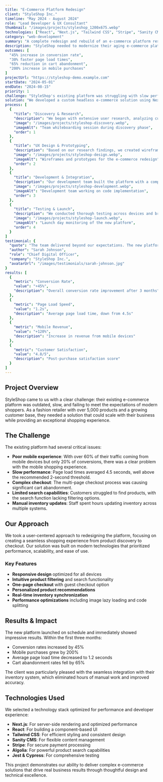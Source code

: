 ```yaml
---
title: "E-Commerce Platform Redesign"
client: "StyleShop Inc."
timeline: "May 2024 - August 2024"
role: "Lead Developer & UX Consultant"
thumbnail: "/images/projects/styleshop_1200x675.webp"
technologies: ["React", "Next.js", "Tailwind CSS", "Stripe", "Sanity CMS"]
category: "web-development"
summary: "A complete redesign and rebuild of an e-commerce platform resulting in 45% increase in conversion rate and 30% faster load times."
description: "StyleShop needed to modernize their aging e-commerce platform to improve user experience, increase mobile conversions, and streamline the checkout process. We rebuilt their entire platform using modern technologies while implementing best practices for e-commerce UX."
outcomes: [
  "45% increase in conversion rate",
  "30% faster page load times",
  "65% reduction in cart abandonment",
  "200% increase in mobile purchases"
]
projectUrl: "https://styleshop-demo.example.com"
startDate: "2024-05-01"
endDate: "2024-08-15"
priority: 1
challenge: "StyleShop's existing platform was struggling with slow performance, poor mobile experience, and a complicated checkout process leading to high cart abandonment rates. Their product catalog had grown to over 5,000 items, making search and filtering capabilities critical. Additionally, they needed better integration with their inventory management system."
solution: "We developed a custom headless e-commerce solution using Next.js for the frontend and Sanity CMS for content management. The new platform features a responsive design optimized for mobile shopping, an intuitive product filtering system, and a streamlined one-page checkout process integrated with Stripe for secure payments. We implemented server-side rendering and image optimization to dramatically improve load times."
process: [
  {
    "title": "Discovery & Research",
    "description": "We began with extensive user research, analyzing customer journeys, pain points, and competitors. We conducted interviews with key stakeholders and analyzed analytics data to identify critical improvement areas.",
    "image": "/images/projects/styleshop-discovery.webp",
    "imageAlt": "Team whiteboarding session during discovery phase",
    "order": 1
  },
  {
    "title": "UX Design & Prototyping",
    "description": "Based on our research findings, we created wireframes and interactive prototypes focusing on simplifying the shopping experience. We conducted usability testing with actual customers to refine the designs before implementation.",
    "image": "/images/projects/styleshop-design.webp",
    "imageAlt": "Wireframes and prototypes for the e-commerce redesign",
    "order": 2
  },
  {
    "title": "Development & Integration",
    "description": "Our development team built the platform with a component-based architecture for flexibility and maintainability. We integrated with StyleShop's inventory system and implemented a robust search functionality with filters for product attributes.",
    "image": "/images/projects/styleshop-development.webp",
    "imageAlt": "Development team working on code implementation",
    "order": 3
  },
  {
    "title": "Testing & Launch",
    "description": "We conducted thorough testing across devices and browsers, as well as load testing to ensure the platform could handle peak traffic. After a successful beta with select customers, we launched with a phased approach to minimize disruption.",
    "image": "/images/projects/styleshop-launch.webp",
    "imageAlt": "Launch day monitoring of the new platform",
    "order": 4
  }
]
testimonial: {
  "quote": "The team delivered beyond our expectations. The new platform not only looks beautiful but has dramatically improved our conversion rates and customer satisfaction. The attention to detail in both design and functionality has been impressive.",
  "author": "Sarah Johnson",
  "role": "Chief Digital Officer",
  "company": "StyleShop Inc.",
  "avatarUrl": "/images/testimonials/sarah-johnson.jpg"
}
results: [
  {
    "metric": "Conversion Rate",
    "value": "+45%",
    "description": "Overall conversion rate improvement after 3 months"
  },
  {
    "metric": "Page Load Speed",
    "value": "1.2s",
    "description": "Average page load time, down from 4.5s"
  },
  {
    "metric": "Mobile Revenue",
    "value": "+120%",
    "description": "Increase in revenue from mobile devices"
  },
  {
    "metric": "Customer Satisfaction",
    "value": "4.8/5",
    "description": "Post-purchase satisfaction score"
  }
]
---
```


## Project Overview

StyleShop came to us with a clear challenge: their existing e-commerce platform was outdated, slow, and failing to meet the expectations of modern shoppers. As a fashion retailer with over 5,000 products and a growing customer base, they needed a solution that could scale with their business while providing an exceptional shopping experience.

## The Challenge

The existing platform had several critical issues:

- **Poor mobile experience**: With over 60% of their traffic coming from mobile devices but only 20% of conversions, there was a clear problem with the mobile shopping experience.
- **Slow performance**: Page load times averaged 4.5 seconds, well above the recommended 2-second threshold.
- **Complex checkout**: The multi-page checkout process was causing significant cart abandonment.
- **Limited search capabilities**: Customers struggled to find products, with the search function lacking filtering options.
- **Manual inventory updates**: Staff spent hours updating inventory across multiple systems.

## Our Approach

We took a user-centered approach to redesigning the platform, focusing on creating a seamless shopping experience from product discovery to checkout. Our solution was built on modern technologies that prioritized performance, scalability, and ease of use.

### Key Features

- **Responsive design** optimized for all devices
- **Intuitive product filtering** and search functionality
- **One-page checkout** with guest checkout option
- **Personalized product recommendations**
- **Real-time inventory synchronization**
- **Performance optimizations** including image lazy loading and code splitting

## Results & Impact

The new platform launched on schedule and immediately showed impressive results. Within the first three months:

- Conversion rates increased by 45%
- Mobile purchases grew by 200%
- Average page load time decreased to 1.2 seconds
- Cart abandonment rates fell by 65%

The client was particularly pleased with the seamless integration with their inventory system, which eliminated hours of manual work and improved accuracy.

## Technologies Used

We selected a technology stack optimized for performance and developer experience:

- **Next.js**: For server-side rendering and optimized performance
- **React**: For building a component-based UI
- **Tailwind CSS**: For efficient styling and consistent design
- **Sanity CMS**: For flexible content management
- **Stripe**: For secure payment processing
- **Algolia**: For powerful product search capabilities
- **Jest & Cypress**: For comprehensive testing

This project demonstrates our ability to deliver complex e-commerce solutions that drive real business results through thoughtful design and technical excellence.
